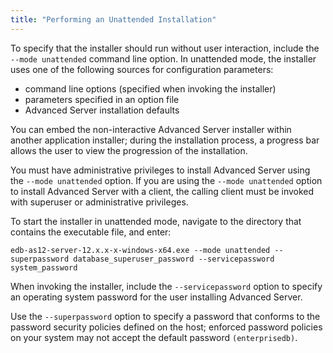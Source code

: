 ```yaml
---
title: "Performing an Unattended Installation"
---
```


<div id="performing_an_unattended_installation" class="registered_link"></div>


To specify that the installer should run without user interaction, include the `--mode unattended` command line option. In unattended mode, the installer uses one of the following sources for configuration parameters:

  - command line options (specified when invoking the installer)
  - parameters specified in an option file
  - Advanced Server installation defaults

You can embed the non-interactive Advanced Server installer within another application installer; during the installation process, a progress bar allows the user to view the progression of the installation.

You must have administrative privileges to install Advanced Server using the `--mode unattended` option. If you are using the `--mode unattended` option to install Advanced Server with a client, the calling client must be invoked with superuser or administrative privileges.

To start the installer in unattended mode, navigate to the directory that contains the executable file, and enter:

``` text
edb-as12-server-12.x.x-x-windows-x64.exe --mode unattended --superpassword database_superuser_password --servicepassword system_password
```

When invoking the installer, include the `--servicepassword` option to specify an operating system password for the user installing Advanced Server.

Use the `--superpassword` option to specify a password that conforms to the password security policies defined on the host; enforced password policies on your system may not accept the default password `(enterprisedb)`.
